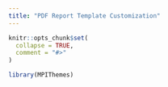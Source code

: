 ```yaml
---
title: "PDF Report Template Customization"
---
```


```r
knitr::opts_chunk$set(
  collapse = TRUE,
  comment = "#>"
)
```

```r
library(MPIThemes)
```
